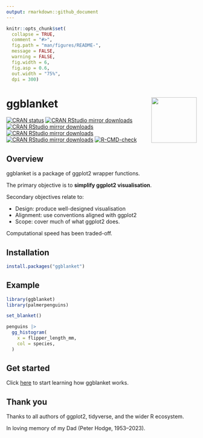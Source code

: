```yaml
---
output: rmarkdown::github_document
---
```


<!-- README.md is generated from README.Rmd. Please edit that file -->

```r
knitr::opts_chunk$set(
  collapse = TRUE,
  comment = "#>",
  fig.path = "man/figures/README-",
  message = FALSE,
  warning = FALSE,
  fig.width = 6,
  fig.asp = 0.6,
  out.width = "75%",
  dpi = 300)
```

# ggblanket <img src="man/figures/logo.png" align="right" width="120" />

<!-- badges: start -->
  [![CRAN status](https://www.r-pkg.org/badges/version/ggblanket)](https://CRAN.R-project.org/package=ggblanket)
[![CRAN RStudio mirror downloads](https://cranlogs.r-pkg.org/badges/grand-total/ggblanket?color=lightgrey)](https://r-pkg.org/pkg/ggblanket)
[![CRAN RStudio mirror downloads](https://cranlogs.r-pkg.org/badges/last-month/ggblanket?color=lightgrey)](https://r-pkg.org/pkg/ggblanket)
[![CRAN RStudio mirror downloads](https://cranlogs.r-pkg.org/badges/last-week/ggblanket?color=lightgrey)](https://r-pkg.org/pkg/ggblanket)
[![CRAN RStudio mirror downloads](https://cranlogs.r-pkg.org/badges/last-day/ggblanket?color=lightgrey)](https://r-pkg.org/pkg/ggblanket)
[![R-CMD-check](https://github.com/davidhodge931/ggblanket/actions/workflows/R-CMD-check.yaml/badge.svg)](https://github.com/davidhodge931/ggblanket/actions/workflows/R-CMD-check.yaml)
<!-- badges: end -->

## Overview

ggblanket is a package of ggplot2 wrapper functions.

The primary objective is to **simplify ggplot2 visualisation**.

Secondary objectives relate to:

* Design: produce well-designed visualisation
* Alignment: use conventions aligned with ggplot2
* Scope: cover much of what ggplot2 does.

Computational speed has been traded-off.

## Installation

``` r
install.packages("ggblanket")
```
## Example

```r
library(ggblanket)
library(palmerpenguins)

set_blanket()

penguins |>
  gg_histogram(
    x = flipper_length_mm,
    col = species,
  )
```

## Get started

Click [here](https://davidhodge931.github.io/ggblanket/articles/ggblanket.html) to start learning how ggblanket works.

## Thank you

Thanks to all authors of ggplot2, tidyverse, and the wider R ecosystem. 

In loving memory of my Dad (Peter Hodge, 1953–2023).
